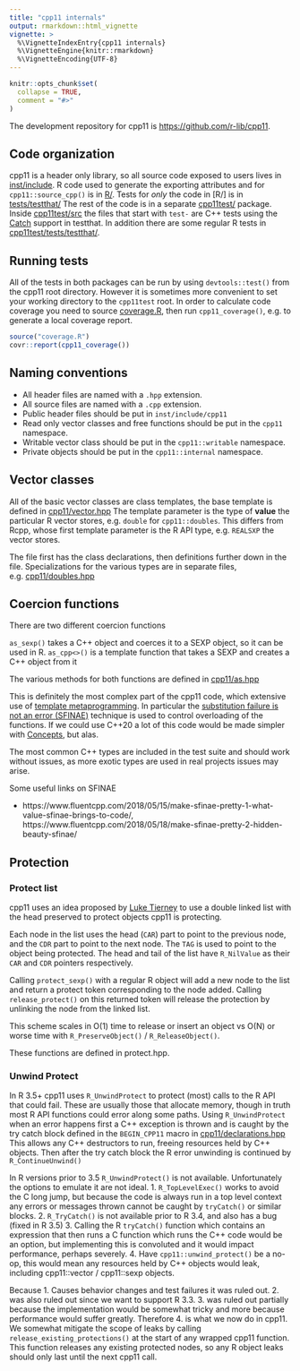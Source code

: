 ```yaml
---
title: "cpp11 internals"
output: rmarkdown::html_vignette
vignette: >
  %\VignetteIndexEntry{cpp11 internals}
  %\VignetteEngine{knitr::rmarkdown}
  %\VignetteEncoding{UTF-8}
---
```


```r
knitr::opts_chunk$set(
  collapse = TRUE,
  comment = "#>"
)
```

The development repository for cpp11 is <https://github.com/r-lib/cpp11>.

## Code organization

cpp11 is a header only library, so all source code exposed to users lives in [inst/include](https://github.com/r-lib/cpp11/tree/master/inst/include).
R code used to generate the exporting attributes and for `cpp11::source_cpp()` is in [R/](https://github.com/r-lib/cpp11/tree/master/R).
Tests for _only_ the code in [R/] is in [tests/testthat/](https://github.com/r-lib/cpp11/tree/master/tests/testthat)
The rest of the code is in a separate [cpp11test/](https://github.com/r-lib/cpp11/tree/master/cpp11test) package.
Inside [cpp11test/src](https://github.com/r-lib/cpp11/tree/master/cpp11test/src) the files that start with `test-` are C++ tests using the [Catch](https://testthat.r-lib.org/reference/use_catch.html) support in testthat.
In addition there are some regular R tests in [cpp11test/tests/testthat/](https://github.com/r-lib/cpp11/tree/master/cpp11test/tests/testthat).

## Running tests

All of the tests in both packages can be run by using `devtools::test()` from the cpp11 root directory.
However it is sometimes more convenient to set your working directory to the `cpp11test` root.
In order to calculate code coverage you need to source [coverage.R](https://github.com/r-lib/cpp11/blob/master/coverage.R), then run `cpp11_coverage()`, e.g. to generate a local coverage report.

```r
source("coverage.R")
covr::report(cpp11_coverage())
```

## Naming conventions

- All header files are named with a `.hpp` extension.
- All source files are named with a `.cpp` extension.
- Public header files should be put in `inst/include/cpp11`
- Read only vector classes and free functions should be put in the `cpp11` namespace.
- Writable vector class should be put in the `cpp11::writable` namespace.
- Private objects should be put in the `cpp11::internal` namespace.

## Vector classes

All of the basic vector classes are class templates, the base template is defined in [cpp11/vector.hpp](https://github.com/r-lib/cpp11/blob/master/inst/include/cpp11/vector.hpp)
The template parameter is the type of **value** the particular R vector stores, e.g. `double` for `cpp11::doubles`.
This differs from Rcpp, whose first template parameter is the R API type, e.g. `REALSXP` the vector stores.

The file first has the class declarations, then definitions further down in the file.
Specializations for the various types are in separate files, e.g. [cpp11/doubles.hpp](https://github.com/r-lib/cpp11/blob/master/inst/include/cpp11/double.hpp)

## Coercion functions

There are two different coercion functions

`as_sexp()` takes a C++ object and coerces it to a SEXP object, so it can be used in R.
`as_cpp<>()` is a template function that takes a SEXP and creates a C++ object from it

The various methods for both functions are defined in [cpp11/as.hpp](https://github.com/r-lib/cpp11/blob/master/inst/include/cpp11/as.hpp)

This is definitely the most complex part of the cpp11 code, which extensive use of [template metaprogramming](https://en.wikipedia.org/wiki/Template_metaprogramming).
In particular the [substitution failure is not an error (SFINAE)](https://en.wikipedia.org/wiki/Substitution_failure_is_not_an_error) technique is used to control overloading of the functions.
If we could use C++20 a lot of this code would be made simpler with [Concepts](https://en.cppreference.com/w/cpp/language/constraints), but alas.

The most common C++ types are included in the test suite and should work without issues, as more exotic types are used in real projects issues may arise.

Some useful links on SFINAE

- https://www.fluentcpp.com/2018/05/15/make-sfinae-pretty-1-what-value-sfinae-brings-to-code/, https://www.fluentcpp.com/2018/05/18/make-sfinae-pretty-2-hidden-beauty-sfinae/

## Protection

### Protect list

cpp11 uses an idea proposed by [Luke Tierney](https://github.com/RcppCore/Rcpp/issues/1081#issuecomment-630330838) to use a double linked list with the head preserved to protect objects cpp11 is protecting.

Each node in the list uses the head (`CAR`) part to point to the previous node, and the `CDR` part to point to the next node. The `TAG` is used to point to the object being protected.
The head and tail of the list have `R_NilValue` as their `CAR` and `CDR` pointers respectively.

Calling `protect_sexp()` with a regular R object will add a new node to the list and return a protect token corresponding to the node added.
Calling `release_protect()` on this returned token will release the protection by unlinking the node from the linked list.

This scheme scales in O(1) time to release or insert an object vs O(N) or worse time with `R_PreserveObject()` / `R_ReleaseObject()`.

These functions are defined in protect.hpp.

### Unwind Protect

In R 3.5+ cpp11 uses `R_UnwindProtect` to protect (most) calls to the R API that could fail.
These are usually those that allocate memory, though in truth most R API functions could error along some paths.
Using `R_UnwindProtect` when an error happens first a C++ exception is thrown and is caught by the try catch block defined in the `BEGIN_CPP11` macro in [cpp11/declarations.hpp](https://github.com/r-lib/cpp11/blob/master/inst/include/cpp11/declarations.hpp)
This allows any C++ destructors to run, freeing resources held by C++ objects.
Then after the try catch block the R error unwinding is continued by `R_ContinueUnwind()`

In R versions prior to 3.5 `R_UnwindProtect()` is not available.
Unfortunately the options to emulate it are not ideal.
1. `R_TopLevelExec()` works to avoid the C long jump, but because the code is always run in a top level context any errors or messages thrown cannot be caught by `tryCatch()` or similar blocks.
2. `R_TryCatch()` is not available prior to R 3.4, and also has a bug (fixed in R 3.5)
3. Calling the R `tryCatch()` function which contains an expression that then runs a C function which runs the C++ code would be an option, but implementing this is convoluted and it would impact performance, perhaps severely.
4. Have `cpp11::unwind_protect()` be a no-op, this would mean any resources held by C++ objects would leak, including cpp11::vector / cpp11::sexp objects.

Because 1. Causes behavior changes and test failures it was ruled out.
2. was also ruled out since we want to support R 3.3.
3. was ruled out partially because the implementation would be somewhat tricky and more because performance would suffer greatly.
Therefore 4. is what we now do in cpp11.
We somewhat mitigate the scope of leaks by calling `release_existing_protections()` at the start of any wrapped cpp11 function.
This function releases any existing protected nodes, so any R object leaks should only last until the next cpp11 call.
